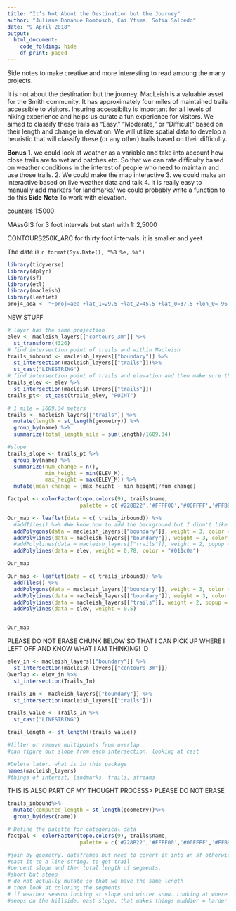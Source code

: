 ```yaml
---
title: "It’s Not About the Destination but the Journey"
author: "Juliane Donahue Bombosch, Cai Ytsma, Sofia Salcedo"
date: "9 April 2018"
output: 
  html_document:
    code_folding: hide
    df_print: paged
---
```

Side notes to make creative and more interesting to read amoung the many projects.

It is not about the destination but the journey. MacLeish is a valuable asset for the Smith community. It has approximately four miles of maintained trails accessible to visitors. Insuring accessibilty is important for all levels of hiking experience and helps us curate a fun experience for visitors. We aimed to classify these trails as “Easy,” “Moderate,” or “Difficult” based on their length and change in elevation. We will utilize spatial data to develop a heuristic that will classify these (or any other) trails based on their difficulty.

**Bonus** 1. we could look at weather as a variable and take into account how close trails are to wetland patches etc. So that we can rate difficulty based on weather conditions in the interest of people who need to maintain and use those trails.
          2. We could make the map interactive
          3. we could make an interactive based on live weather data and talk
          4. It is really easy to manually add markers for landmarks/ we could probably           write a function to do this
**Side Note** To work with elevation.

counters 1:5000

MAssGIS for 3 foot intervals but start with 1: 2,5000

CONTOURS250K_ARC for thirty foot intervals. it is smaller and yeet

The date is `r format(Sys.Date(), "%B %e, %Y")`
```r
library(tidyverse)
library(dplyr)
library(sf)
library(etl)
library(macleish)
library(leaflet)
proj4_aea <- "+proj=aea +lat_1=29.5 +lat_2=45.5 +lat_0=37.5 +lon_0=-96 +x_0=0 +y_0=0 +ellps=GRS80 +datum=NAD83 +units=m +no_defs"
```
NEW STUFF
```r
# layer has the same projection 
elev <- macleish_layers[["contours_3m"]] %>%
  st_transform(4326) 
# find intersection point of trails and within Macleish 
trails_inbound <- macleish_layers[["boundary"]] %>%
  st_intersection(macleish_layers[["trails"]])%>%
  st_cast("LINESTRING")
# find intersection point of trails and elevation and then make sure that it is in point not multipoint
trails_elev <- elev %>%
  st_intersection(macleish_layers[["trails"]])
trails_pt<- st_cast(trails_elev, "POINT")

# 1 mile = 1609.34 meters
trails <- macleish_layers[["trails"]] %>%
  mutate(length = st_length(geometry)) %>%
  group_by(name) %>%
  summarize(total_length_mile = sum(length)/1609.34)

#slope
trails_slope <- trails_pt %>%
  group_by(name) %>%
  summarize(num_change = n(),
            min_height = min(ELEV_M),
            max_height = max(ELEV_M)) %>%
  mutate(mean_change = (max_height - min_height)/num_change)

factpal <- colorFactor(topo.colors(9), trails$name, 
                       palette = c('#228B22','#FFFF00','#00FFFF','#FFB90F','#6495ED', '#FF0000','#FF82AB','#836FFF','#FFBBFF'))

Our_map <- leaflet(data = c( trails_inbound)) %>%
  #addTiles() %>% #We know how to add the background but I didn't like the aesthetic....
  addPolygons(data = macleish_layers[["boundary"]], weight = 3, color = "#01561d", opacity = 0.85)%>%
  addPolylines(data = macleish_layers[["boundary"]], weight = 3, color = "#185b2e", opacity = 0.65) %>%
  #addPolylines(data = macleish_layers[["trails"]], weight = 2, popup = ~name, color = "#c900ed") %>%
  addPolylines(data = elev, weight = 0.78, color = "#011c0a")

Our_map

```



```r
Our_map <- leaflet(data = c( trails_inbound)) %>%
  addTiles() %>%
  addPolygons(data = macleish_layers[["boundary"]], weight = 3, color = "#185b2e")%>%
  addPolylines(data = macleish_layers[["boundary"]], weight = 3, color = "#0b2d16") %>%
  addPolylines(data = macleish_layers[["trails"]], weight = 2, popup = ~name, color = "#c900ed") %>%
  addPolylines(data = elev, weight = 0.5)


Our_map
```
PLEASE DO NOT ERASE CHUNK BELOW SO THAT I CAN PICK UP WHERE I LEFT OFF AND KNOW WHAT I AM THINKING! :D
```r
elev_in <- macleish_layers[["boundary"]] %>%
  st_intersection(macleish_layers[["contours_3m"]])
Overlap <- elev_in %>%
  st_intersection(Trails_In)

Trails_In <- macleish_layers[["boundary"]] %>%
  st_intersection(macleish_layers[["trails"]])

trails_value <- Trails_In %>%
  st_cast("LINESTRING")

trail_length <- st_length((trails_value))

#filter or remove multipoints from overlap
#can figure out slope from each intersection. looking at cast

#Delete later. what is in this package
names(macleish_layers)
#things of interest, landmarks, trails, streams

```
THIS IS ALSO PART OF MY THOUGHT PROCESS> PLEASE DO NOT ERASE
```r
trails_inbound%>%
  mutate(computed_length = st_length(geometry))%>%
  group_by(desc(name))

# Define the palette for categorical data 
factpal <- colorFactor(topo.colors(9), trails$name, 
                       palette = c('#228B22','#FFFF00','#00FFFF','#FFB90F','#6495ED', '#FF0000','#FF82AB','#836FFF','#FFBBFF'))

#join by geometry. dataframes but need to covert it into an sf otherwise it will not plot. So make into a data frame and join it and then tyrn it back into spacial data
#cast it to a line string. to get trail
#percent slope and then total length of segments.
#short but steep
# do not actually mutate so that we have the same length 
# then look at coloring the segments
# if weather season looking at slope and winter snow. Looking at where do we clear trees. none of the trails get close enough to a stream maybe in the future with new stream. But not yet. Seein if they can build one towards the beaver trail. Would not be an easy trail under in optimal weather.
#seeps on the hillside. east slope. that makes things muddier = harder
 
```